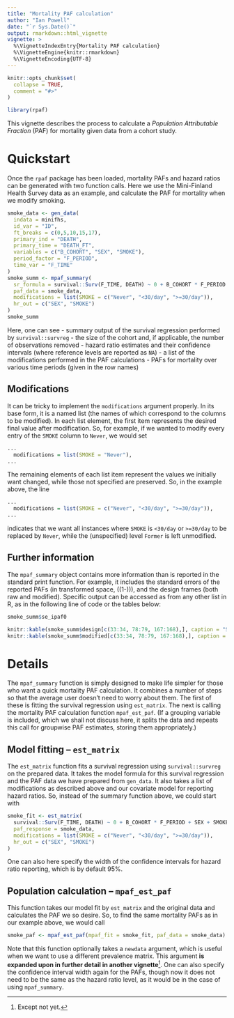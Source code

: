```yaml
---
title: "Mortality PAF calculation"
author: "Ian Powell"
date: "`r Sys.Date()`"
output: rmarkdown::html_vignette
vignette: >
  %\VignetteIndexEntry{Mortality PAF calculation}
  %\VignetteEngine{knitr::rmarkdown}
  %\VignetteEncoding{UTF-8}
---
```


```r
knitr::opts_chunk$set(
  collapse = TRUE,
  comment = "#>"
)

library(rpaf)
```

This vignette describes the process to calculate a *Population Attributable Fraction* (PAF) for mortality given data from a cohort study.

# Quickstart

Once the `rpaf` package has been loaded, mortality PAFs and hazard ratios can be generated with two function calls. Here we use the Mini-Finland Health Survey data as an example, and calculate the PAF for mortality when we modify smoking.

```r
smoke_data <- gen_data(
  indata = minifhs,
  id_var = "ID",
  ft_breaks = c(0,5,10,15,17),
  primary_ind = "DEATH",
  primary_time = "DEATH_FT",
  variables = c("B_COHORT", "SEX", "SMOKE"),
  period_factor = "F_PERIOD",
  time_var = "F_TIME"
)
smoke_summ <- mpaf_summary(
  sr_formula = survival::Surv(F_TIME, DEATH) ~ 0 + B_COHORT * F_PERIOD + SEX + SMOKE, 
  paf_data = smoke_data,
  modifications = list(SMOKE = c("Never", "<30/day", ">=30/day")),
  hr_out = c("SEX", "SMOKE")
)
smoke_summ
```

Here, one can see
 - summary output of the survival regression performed by `survival::survreg`
 - the size of the cohort and, if applicable, the number of observations removed
 - hazard ratio estimates and their confidence intervals (where reference levels are reported as `NA`)
 - a list of the modifications performed in the PAF calculations
 - PAFs for mortality over various time periods (given in the row names)

## Modifications

It can be tricky to implement the `modifications` argument properly. In its base form, it is a named list (the names of which correspond to the columns to be modified). In each list element, the first item represents the desired final value after modification. So, for example, if we wanted to modify every entry of the `SMOKE` column to `Never`, we would set
```r
...
  modifications = list(SMOKE = "Never"),
...
```

The remaining elements of each list item represent the values we initially want changed, while those not specified are preserved. So, in the example above, the line
```r
...
  modifications = list(SMOKE = c("Never", "<30/day", ">=30/day")),
...
```
indicates that we want all instances where `SMOKE` is `<30/day` or `>=30/day` to be replaced by `Never`, while the (unspecified) level `Former` is left unmodified.

## Further information
The `mpaf_summary` object contains more information than is reported in the standard print function. For example, it includes the standard errors of the reported PAFs (in transformed space, \(\log(1-\text{PAF})\)), and the design frames (both raw and modified). Specific output can be accessed as from any other list in R, as in the following line of code or the tables below:
```r
smoke_summ$se_ipaf0
```

```r
knitr::kable(smoke_summ$design[c(33:34, 78:79, 167:168),], caption = "Sample rows from `smoke_summ$design`")
knitr::kable(smoke_summ$modified[c(33:34, 78:79, 167:168),], caption = "Sample rows from `smoke_summ$modified`")
```

# Details

The `mpaf_summary` function is simply designed to make life simpler for those who want a quick mortality PAF calculation. It combines a number of steps so that the average user doesn't need to worry about them. The first of these is fitting the survival regression using `est_matrix`. The next is calling the mortality PAF calculation function `mpaf_est_paf`. (If a grouping variable is included, which we shall not discuss here, it splits the data and repeats this call for groupwise PAF estimates, storing them appropriately.)

## Model fitting -- `est_matrix`

The `est_matrix` function fits a survival regression using `survival::survreg` on the prepared data. It takes the model formula for this survival regression and the PAF data we have prepared from `gen_data`. It also takes a list of modifications as described above and our covariate model for reporting hazard ratios. So, instead of the summary function above, we could start with

```r
smoke_fit <- est_matrix(
  survival::Surv(F_TIME, DEATH) ~ 0 + B_COHORT * F_PERIOD + SEX + SMOKE, 
  paf_response = smoke_data,
  modifications = list(SMOKE = c("Never", "<30/day", ">=30/day")),
  hr_out = c("SEX", "SMOKE")
)
```
One can also here specify the width of the confidence intervals for hazard ratio reporting, which is by default 95%.

## Population calculation -- `mpaf_est_paf`

This function takes our model fit by `est_matrix` and the original data and calculates the PAF we so desire. So, to find the same mortality PAFs as in our example above, we would call

```r
smoke_paf <- mpaf_est_paf(mpaf_fit = smoke_fit, paf_data = smoke_data)
```

Note that this function optionally takes a `newdata` argument, which is useful when we want to use a different prevalence matrix. This argument **is expanded upon in further detail in another vignette**^[Except not yet.]. One can also specify the confidence interval width again for the PAFs, though now it does not need to be the same as the hazard ratio level, as it would be in the case of using `mpaf_summary`.
